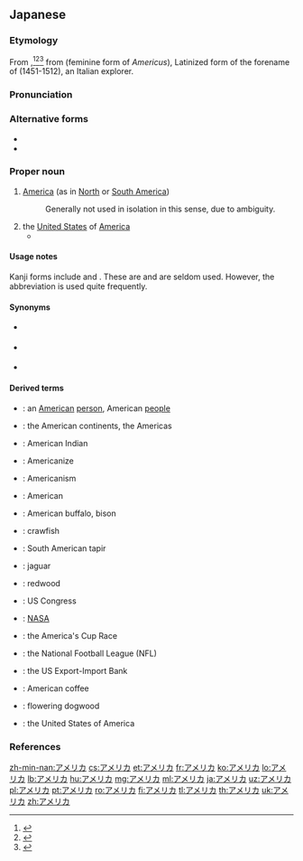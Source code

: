==Japanese==
{{wikipedia|lang=ja}}

===Etymology===
From {{etyl|en|ja|sort=あめりか}} {{m|en|America}},<ref name="KDJ">{{R:Kokugo Dai Jiten}}</ref><ref name="DJR">{{R:Daijirin}}</ref><ref name="SMK5">{{R:Shinmeikai5}}</ref> from {{etyl|la|ja|sort=あめりか}} {{m|la|America}} (feminine form of ''Americus''), Latinized form of the forename of {{w|Amerigo Vespucci}} (1451-1512), an Italian explorer.

===Pronunciation===
{{ja-pron|acc=0|acc_ref=NHK}}

===Alternative forms===
* {{l|ja|亜米利加}}
* {{l|ja|亜墨利加}}

===Proper noun===
{{ja-pos|proper|sort=あめりか}}

# [[America]] (as in [[North America|North]] or [[South America]])
#: Generally not used in isolation in this sense, due to ambiguity.
#: {{ja-usex|南'''アメリカ'''、北'''アメリカ'''、中央'''アメリカ'''|^みなみ '''^アメリカ'''、 ^きた '''^アメリカ'''、 ^ちゅうおう '''^アメリカ'''|South '''America''', North '''America''', Central '''America'''}}
# the [[United States]] of [[America]]
#* {{quote-book|author={{w|Motohiro Katou}}|title={{w|Q.E.D. 証明終了|{{ruby|{{lang|ja|Q.E.D. [証](しょう)[明](めい)[終](しゅう)[了](りょう)}}}}|lang=ja}}|trans-title={{w|Q.E.D. (manga)|Q.E.D. Quod Erat Demonstrandum}}|location=Tokyo|publisher=Kodansha|date=September 16 1999|isbn=4-06-333696-4|volume=4|page=90|passage={{ja-usex|その度に'''アメリカ'''が出てって爆%弾%落とせってのか？|^その たび に '''^アメリカ''' が でて って ばく%だん% おとせ って の か？|You think '''America''' should butt in and go drop some bombs every time?}}{{ja-usex|当たり前さ‼　それが〝世%界の警%察〞たる'''アメリカ'''の役%目だろ‼|^あたりまえ さ‼　^それ が 〝せ%かい の けい%さつ〞 たる '''^アメリカ''' の やく%め だろ‼|Well, duh!! '''America''' is the "world police" after all!!}}|chapter={{ruby|{{lang|ja|ヤコブの[階](たい)[段](だん)}}}}|trans-chapter=Jacob's Ladder|language=Japanese}}

====Usage notes====
Kanji forms include {{l|ja|亜米利加}} and {{l|ja|亜墨利加}}. These are {{ateji|sort=あめりか}} and are seldom used. However, the abbreviation {{m|ja|米|tr=Bei}} is used quite frequently.

====Synonyms====
* {{sense|United States}} {{ja-r|米国|^べいこく}}
* {{sense|The United States of America}} {{ja-r|アメリカ合%衆%国|^アメリカ ^がっ%しゅう%こく}}
* {{sense|the Americas; US}} {{ja-r|米|^べい}} {{qualifier|abbreviation}}

====Derived terms====
{{der-top}}
* {{ja-r|アメリカ人|^アメリカ-じん}}: an [[American]] [[person]], American [[people]]
* {{ja-r|アメリカ大陸|^アメリカ たいりく}}: the American continents, the Americas
* {{ja-r|アメリカインディアン|caps=1}}: American Indian
* {{ja-r|アメリカナイズ|caps=1}}: Americanize
* {{ja-r|アメリカニズム|caps=1}}: Americanism
* {{ja-r|アメリカン|caps=1}}: American
* {{ja-r|アメリカ野牛|^アメリカ やぎゅう}}: American buffalo, bison
* {{ja-r|アメリカ蝲蛄|^アメリカ ざりがに}}: crawfish
* {{ja-r|アメリカ貘|^アメリカ ばく}}: South American tapir
* {{ja-r|アメリカ豹|^アメリカ ひょう}}: jaguar
* {{ja-r|アメリカ鼠子|^アメリカ ねずこ}}: redwood
* {{ja-r|アメリカ連邦議会|^アメリカ ^れんぽう ^ぎかい}}: US Congress
* {{ja-r|アメリカ航空宇宙局||^アメリカ ^こうくう ^うちゅうきょく}}: [[NASA]]
* {{ja-r|アメリカズカップレース||^アメリカズ ^カップ ^レース}}: the America's Cup Race
* {{ja-r|アメリカプロフットボールリーグ||^アメリカ ^フットボール ^リーグ}}: the National Football League (NFL)
* {{ja-r|アメリカ輸出入銀行||^アメリカ ^ゆしゅつにゅう ^ぎんこう}}: the US Export-Import Bank
* {{ja-r|アメリカンコーヒー||^アメリカン コーヒー}}: American coffee
* {{ja-r|アメリカ山法師|^アメリカ やまぼうし}}: flowering dogwood
* {{ja-r|アメリカ合%衆%国|^アメリカ ^がっ%しゅう%こく}}: the United States of America
{{der-bottom}}

===References===
<references/>

{{catlangcode|ja|sort=あめりか|America|Continents|United States of America|Countries of North America}}

[[zh-min-nan:アメリカ]]
[[cs:アメリカ]]
[[et:アメリカ]]
[[fr:アメリカ]]
[[ko:アメリカ]]
[[lo:アメリカ]]
[[lb:アメリカ]]
[[hu:アメリカ]]
[[mg:アメリカ]]
[[ml:アメリカ]]
[[ja:アメリカ]]
[[uz:アメリカ]]
[[pl:アメリカ]]
[[pt:アメリカ]]
[[ro:アメリカ]]
[[fi:アメリカ]]
[[tl:アメリカ]]
[[th:アメリカ]]
[[uk:アメリカ]]
[[zh:アメリカ]]